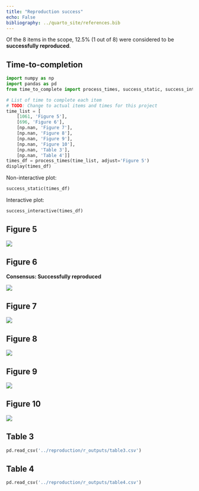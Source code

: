 ```yaml
---
title: "Reproduction success"
echo: False
bibliography: ../quarto_site/references.bib
---
```


Of the 8 items in the scope, 12.5% (1 out of 8) were considered to be **successfully reproduced**.

## Time-to-completion

```python
import numpy as np
import pandas as pd
from time_to_complete import process_times, success_static, success_interactive

# List of time to complete each item
# TODO: Change to actual items and times for this project
time_list = [
    [1061, 'Figure 5'],
    [696, 'Figure 6'],
    [np.nan, 'Figure 7'],
    [np.nan, 'Figure 8'],
    [np.nan, 'Figure 9'],
    [np.nan, 'Figure 10'],
    [np.nan, 'Table 3'],
    [np.nan, 'Table 4']]
times_df = process_times(time_list, adjust='Figure 5')
display(times_df)
```

Non-interactive plot:

```python
success_static(times_df)
```

Interactive plot:

```python
success_interactive(times_df)
```

## Figure 5

<!--TODO: Add consensus
**Consensus: Not reproduced / Successfully reproduced**-->

![](../reproduction/r_outputs/figure5.png)

## Figure 6

**Consensus: Successfully reproduced**

![](../reproduction/r_outputs/figure6.png)

## Figure 7

<!--TODO: Add consensus
**Consensus: Not reproduced / Successfully reproduced**-->

![](../reproduction/r_outputs/figure7.png)

## Figure 8

<!--TODO: Add consensus
**Consensus: Not reproduced / Successfully reproduced**-->

![](../reproduction/r_outputs/figure8.png)

## Figure 9

<!--TODO: Add consensus
**Consensus: Not reproduced / Successfully reproduced**-->

![](../reproduction/r_outputs/figure9.png)

## Figure 10

<!--TODO: Add consensus
**Consensus: Not reproduced / Successfully reproduced**-->

![](../reproduction/r_outputs/figure10.png)

## Table 3

<!--TODO: Add consensus
**Consensus: Not reproduced / Successfully reproduced**-->

```python
pd.read_csv('../reproduction/r_outputs/table3.csv')
```

## Table 4

<!--TODO: Add consensus
**Consensus: Not reproduced / Successfully reproduced**-->

```python
pd.read_csv('../reproduction/r_outputs/table4.csv')
```
